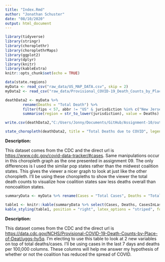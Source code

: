 ```yaml
---
title: "Index.Rmd"
author: "Jonathan Schuster"
date: "08/10/2020"
output: html_document
---
```

 <!-- This initial chunk is loading all of the packages I'll be utilizing for my COVID report. Example, I'll be using the package "choroplethr" to set up choropleth maps as a form of graph. --> 

```r
library(tidyverse)
library(stringr)
library(choroplethr)
library(choroplethrMaps)
library(ggplot2)
library(dplyr)
library(knitr)
library(kableExtra)
knitr::opts_chunk$set(echo = TRUE)
```

 <!-- This chunk is uploading all the databases to my Rmd file. Files are from the CDC. I elected to use two different datasets from the CDC and you'll see below the ways I've elected to manipulate the datasets chosen.   --> 

```r
data(state.regions)
myData <- read_csv("raw_data/US_MAP_DATA.csv", skip = 2)
myData2 <- read_csv("raw_data/Provisional_COVID-19_Death_Counts_by_Place_of_Death_and_State.csv")

```

 <!-- In this chunk I am manipulating a data set into comparison states and making a choropleth representation. I'm renaming "Total Death" to "Deaths" for simplicity in writing my code just like with my Midwest states. I've filtered my data set into my 7 similar pop states and changed the case to lower case with the str_to_lower function on jurisdiction. Lastly, I'm saving this csv into my output folder now that I've manipulated the raw data. --> 

```r

deathData2 <- myData %>% 
        rename(Deaths = "Total Death") %>%
        filter(fips < 57, abbr != "US" & jurisdiction %in% c("New Jersey", "Georgia", "Maryland", "Colorado", "Pennsylvania", "Tennessee", "Louisiana")) %>%
        summarise(region = str_to_lower(jurisdiction), value = Deaths)

write.csv(deathData2,"C:/Users/Jonny/Documents/GitHub/Assignment-10/output/deaths_by_state_similar_pop.csv", row.names = FALSE)

```

 <!-- In this chunk I'm taking my manipulated data and making my choropleth map for my selected comparison states. I've given the graph a nice title and labeled my legend "Deaths" to give viewers a way to decipher my image. --> 

```r

state_choropleth(deathData2, title = "Total Deaths due to COVID", legend = "Deaths")

```

**Description:**

This dataset comes from the CDC and the direct url is [https://www.cdc.gov/covid-data-tracker/#cases](https://www.cdc.gov/covid-data-tracker/#cases). Same manipulations occur in this choropleth graph as the one presented in assignment 09. The only differences is I used the similar pop states rather than the midwest coalition states. This gives the viewer a nicer graph to look at just like the other choropleth. I'll be using these choropleths to show the viewer the total death counts to visualize how coalition states saw less deaths overall than noncoalition states.

 <!-- In this chunk I'm attempting to summarize the data to get an idea about the mean deaths for the Midwest coalition states. Additionally, I'm renaming several columns with dplyr function rename(). After renaming, I elect to filter my results to my chosen 7 states. After filtering, I'm grouping my results by jurisdiction or the 7 states. After tidying up my results I shoot over to kable to create my table. Here I'm selecting the columns I want to present with the select() function. After, I'm adding a table caption and some other neat features like text size. --> 

```r

summaryData <- myData %>% rename(Cases = "Total Cases", Deaths = "Total Death", Deaths_per_100k = "Death_100k") %>% filter(jurisdiction %in% c("Michigan", "Ohio", "Wisconsin", "Minnesota", "Illinois", "Indiana", "Kentucky")) %>% group_by(jurisdiction)

table1 <- knitr::kable(summaryData %>% select(Cases, Deaths, CasesInLast7Days, Deaths_per_100k),caption = "Table 1: Summary of number of cases/deaths and cases in the last 7 dats for Midwest Coalition States")
kable_styling(table1, position = "right", latex_options = "striped", font_size = 14)
```

**Description:**

This dataset comes from the CDC and the direct url is [https://data.cdc.gov/NCHS/Provisional-COVID-19-Death-Counts-by-Place-of-Deat/uggs-hy5q](https://data.cdc.gov/NCHS/Provisional-COVID-19-Death-Counts-by-Place-of-Deat/uggs-hy5q). I'm electing to use this table to look at 2 new variables on top of total deaths/cases. I'll be using cases in the last 7 days and deaths per 100,000 columns. These columns will help me answer my hypothesis of whether or not the coalition has reduced the spread of COVID. 




